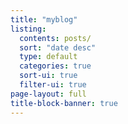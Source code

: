 ```yaml
---
title: "myblog"
listing:
  contents: posts/
  sort: "date desc"
  type: default
  categories: true
  sort-ui: true
  filter-ui: true
page-layout: full
title-block-banner: true
---
```

